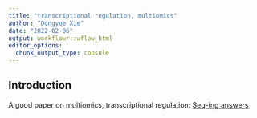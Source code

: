 ```yaml
---
title: "transcriptional regulation, multiomics"
author: "Dongyue Xie"
date: "2022-02-06"
output: workflowr::wflow_html
editor_options:
  chunk_output_type: console
---
```


## Introduction

A good paper on multiomics, transcriptional regulation: [Seq-ing answers](https://www.sciencedirect.com/science/article/pii/S2001037020302816)

